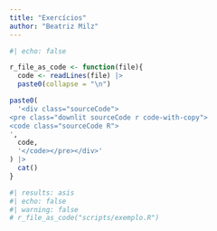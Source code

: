 ```yaml
---
title: "Exercícios"
author: "Beatriz Milz"
---
```


```r
#| echo: false

r_file_as_code <- function(file){
  code <- readLines(file) |> 
  paste0(collapse = "\n")

paste0(
  '<div class="sourceCode">
<pre class="downlit sourceCode r code-with-copy">
<code class="sourceCode R">
',
  code,
  '</code></pre></div>'
) |> 
  cat()
}
```


```r
#| results: asis
#| echo: false
#| warning: false
# r_file_as_code("scripts/exemplo.R")
```
